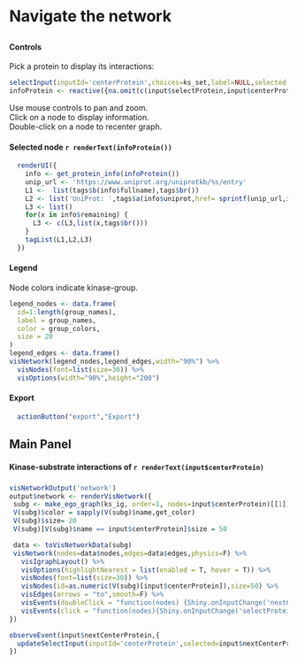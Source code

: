 
# Navigate the network

##  {.sidebar data-width="300"}

#### Controls

Pick a protein to display its interactions:

```r
selectInput(inputId='centerProtein',choices=ks_set,label=NULL,selected = "STK11", multiple = F)
infoProtein <- reactive({na.omit(c(input$selectProtein,input$centerProtein)[[1]])})
``` 
Use mouse controls to pan and zoom. \
Click on a node to display information. \
Double-click on a node to recenter graph. 


#### Selected node `r renderText(infoProtein())`

```r
  renderUI({
    info <- get_protein_info(infoProtein())
    unip_url <- 'https://www.uniprot.org/uniprotkb/%s/entry'
    L1 <-  list(tags$b(info$fullname),tags$br())
    L2 <- list('UniProt: ',tags$a(info$uniprot,href= sprintf(unip_url,info$uniprot)), tags$br())
    L3 <- list()
    for(x in info$remaining) {
      L3 <- c(L3,list(x,tags$br()))
    }
    tagList(L1,L2,L3)
  })
```
#### Legend {data-height="210"}
Node colors indicate kinase-group.
```r
legend_nodes <- data.frame(
  id=1:length(group_names),
  label = group_names,
  color = group_colors,
  size = 20
)
legend_edges <- data.frame()
visNetwork(legend_nodes,legend_edges,width="90%") %>%
  visNodes(font=list(size=30)) %>%
  visOptions(width="90%",height="200")
```
#### Export

```r
  actionButton("export","Export")
```

## Main Panel
#### Kinase-substrate interactions of `r renderText(input$centerProtein)`
### {data-height="800"}

```r
visNetworkOutput('network')
output$network <- renderVisNetwork({
 subg <- make_ego_graph(ks_ig, order=1, nodes=input$centerProtein)[[1]]
 V(subg)$color = sapply(V(subg)$name,get_color)
 V(subg)$size= 20
 V(subg)[V(subg)$name == input$centerProtein]$size = 50

 data <- toVisNetworkData(subg)
 visNetwork(nodes=data$nodes,edges=data$edges,physics=F) %>%
   visIgraphLayout() %>%
   visOptions(highlightNearest = list(enabled = T, hover = T)) %>%
   visNodes(font=list(size=30)) %>%
   visNodes(id=as.numeric(V(subg)[input$centerProtein]),size=50) %>%
   visEdges(arrows = "to",smooth=F) %>%
   visEvents(doubleClick = "function(nodes) {Shiny.onInputChange('nextCenterProtein', nodes.nodes);}") %>%
   visEvents(click = "function(nodes){Shiny.onInputChange('selectProtein', nodes.nodes);}") 
})

observeEvent(input$nextCenterProtein,{
  updateSelectInput(inputId='centerProtein',selected=input$nextCenterProtein)
})
```